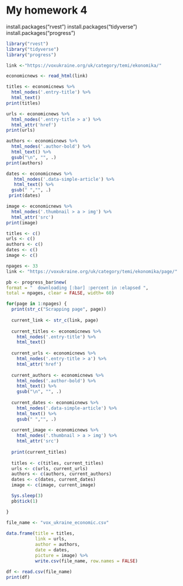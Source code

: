 # My homework 4

install.packages("rvest")
install.packages("tidyverse")
install.packages("progress")

```r
library("rvest")
library("tidyverse")
library("progress")

link <-"https://voxukraine.org/uk/category/temi/ekonomika/"

economicnews <- read_html(link)

titles <- economicnews %>%
  html_nodes('.entry-title') %>%
  html_text()
print(titles)

urls <- economicnews %>%
  html_nodes('.entry-title > a') %>%
  html_attr('href')
print(urls)

authors <- economicnews %>%
  html_nodes('.author-bold') %>%
  html_text() %>% 
  gsub("\n", "", .)
print(authors)

dates <- economicnews %>%
   html_nodes('.data-simple-article') %>%
   html_text() %>%
  gsub(" ","", .)
 print(dates)

image <- economicnews %>%
  html_nodes('.thumbnail > a > img') %>%
  html_attr('src')
print(image)

titles <- c()
urls <- c()
authors <- c()
dates <- c()
image <- c()

npages <- 33
link <- "https://voxukraine.org/uk/category/temi/ekonomika/page/"

pb <- progress_bar$new(
format = "  downloading [:bar] :percent in :elapsed ",
total = npages, clear = FALSE, width= 60)

for(page in 1:npages) {
  print(str_c("Scrapping page", page))
  
  current_link <- str_c(link, page)
  
  current_titles <- economicnews %>%
    html_nodes('.entry-title') %>%
    html_text()
  
  current_urls <- economicnews %>%
    html_nodes('.entry-title > a') %>%
    html_attr('href')
  
  current_authors <- economicnews %>%
    html_nodes('.author-bold') %>%
    html_text() %>% 
    gsub("\n", "", .)
  
  current_dates <- economicnews %>%
    html_nodes('.data-simple-article') %>%
    html_text() %>%
    gsub(" ","", .)
  
  current_image <- economicnews %>%
    html_nodes('.thumbnail > a > img') %>%
    html_attr('src')
  
  print(current_titles)
  
  titles <- c(titles, current_titles)
  urls <- c(urls, current_urls)
  authors <- c(authors, current_authors)
  dates <- c(dates, current_dates)
  image <- c(image, current_image)

  Sys.sleep(3)
  pb$tick(1)

}

file_name <- "vox_ukraine_economic.csv"
 
data.frame(title = titles,
           link = urls,
           author = authors,
           date = dates,
           picture = image) %>%
           write.csv(file_name, row.names = FALSE)

df <- read.csv(file_name)
print(df)
```
